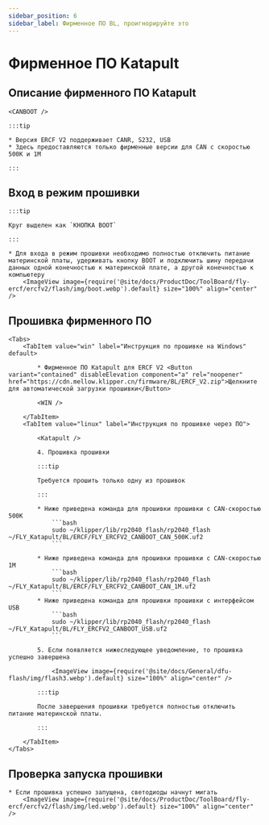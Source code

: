 ```yaml
---
sidebar_position: 6
sidebar_label: Фирменное ПО BL, проигнорируйте это
---
```







# Фирменное ПО Katapult

## Описание фирменного ПО Katapult

    <CANBOOT />

    :::tip

    * Версия ERCF V2 поддерживает CANR, S232, USB
    * Здесь предоставляются только фирменные версии для CAN с скоростью 500K и 1M

    :::

## Вход в режим прошивки

    :::tip

    Круг выделен как `КНОПКА BOOT`

    :::

    * Для входа в режим прошивки необходимо полностью отключить питание материнской платы, удерживать кнопку BOOT и подключить шину передачи данных одной конечностью к материнской плате, а другой конечностью к компьютеру
        <ImageView image={require('@site/docs/ProductDoc/ToolBoard/fly-ercf/ercfv2/flash/img/boot.webp').default} size="100%" align="center" />

## Прошивка фирменного ПО
    <Tabs>
        <TabItem value="win" label="Инструкция по прошивке на Windows" default>

            * Фирменное ПО Katapult для ERCF V2 <Button variant="contained" disableElevation component="a" rel="noopener" href="https://cdn.mellow.klipper.cn/firmware/BL/ERCF_V2.zip">Щелкните для автоматической загрузки прошивки</Button>

            <WIN />
            
        </TabItem>
        <TabItem value="linux" label="Инструкция по прошивке через ПО">

            <Katapult />

            4. Прошивка прошивки

            :::tip

            Требуется прошить только одну из прошивок

            :::

            * Ниже приведена команда для прошивки прошивки с CAN-скоростью 500K
                ```bash
                sudo ~/klipper/lib/rp2040_flash/rp2040_flash ~/FLY_Katapult/BL/ERCF/FLY_ERCFV2_CANBOOT_CAN_500K.uf2
                ```
                       
            * Ниже приведена команда для прошивки прошивки с CAN-скоростью 1M
                ```bash
                sudo ~/klipper/lib/rp2040_flash/rp2040_flash ~/FLY_Katapult/BL/ERCF/FLY_ERCFV2_CANBOOT_CAN_1M.uf2
                ```
            * Ниже приведена команда для прошивки прошивки с интерфейсом USB
                ```bash
                sudo ~/klipper/lib/rp2040_flash/rp2040_flash ~/FLY_Katapult/BL/FLY_ERCFV2_CANBOOT_USB.uf2
                ```

            5. Если появляется нижеследующее уведомление, то прошивка успешно завершена

                <ImageView image={require('@site/docs/General/dfu-flash/img/flash3.webp').default} size="100%" align="center" />

            :::tip

            После завершения прошивки требуется полностью отключить питание материнской платы.

            :::

        </TabItem>
    </Tabs>

## Проверка запуска прошивки

    * Если прошивка успешно запущена, светодиоды начнут мигать
        <ImageView image={require('@site/docs/ProductDoc/ToolBoard/fly-ercf/ercfv2/flash/img/led.webp').default} size="100%" align="center" />
